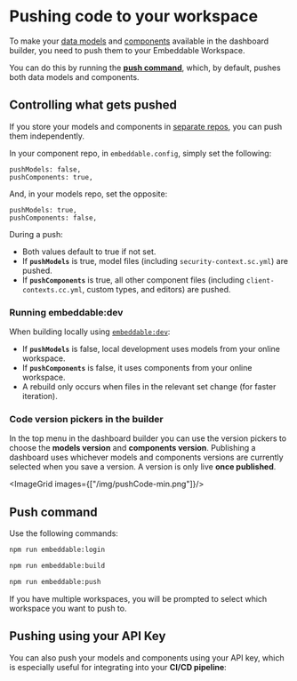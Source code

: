 # Pushing code to your workspace

To make your [data models](/data-modeling/defining-models) and [components](/development/defining-components) available in the dashboard builder, you need to push them to your Embeddable Workspace.

You can do this by running the [**push command**](/development/pushing-code#push-command), which, by default, pushes both data models and components. 

## Controlling what gets pushed

If you store your models and components in [separate repos](/data-modeling/getting-setup#2-storing-models-separately), you can push them independently. 

In your component repo, in `embeddable.config`, simply set the following:

```tsx
pushModels: false,
pushComponents: true,
```

And, in your models repo, set the opposite:

```tsx
pushModels: true,
pushComponents: false,
```

During a push:

- Both values default to true if not set.
- If **`pushModels`** is true, model files (including `security-context.sc.yml`) are pushed.
- If **`pushComponents`** is true, all other component files (including `client-contexts.cc.yml`, custom types, and editors) are pushed.

### Running embeddable:dev

When building locally using [`embeddable:dev`](/development/local-environment): 

- If **`pushModels`** is false, local development uses models from your online workspace.
- If **`pushComponents`** is false, it uses components from your online workspace.
- A rebuild only occurs when files in the relevant set change (for faster iteration).

### Code version pickers in the builder

In the top menu in the dashboard builder you can use the version pickers to choose the **models version** and **components version**. Publishing a dashboard uses whichever models and components versions are currently selected when you save a version. A version is only live **once published**.

<ImageGrid images={["/img/pushCode-min.png"]}/>

## Push command

Use the following commands:

```bash
npm run embeddable:login
```

```bash
npm run embeddable:build
```

```bash
npm run embeddable:push
```

If you have multiple workspaces, you will be prompted to select which workspace you want to push to.

## Pushing using your API Key

You can also push your models and components using your API key, which is especially useful for integrating into your **CI/CD pipeline**:

<CardGrid>
  <LinkCard title="Push the code bundle" href="/getting-started/set-up-your-workspace#push-the-code-bundle" icon=""/> 
</CardGrid> 

